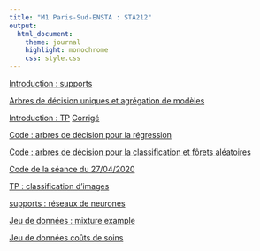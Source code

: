 ```yaml
---
title: "M1 Paris-Sud-ENSTA : STA212"
output:
  html_document:
    theme: journal
    highlight: monochrome
    css: style.css
---
```


[Introduction : supports](http://masedki.github.io/enseignements/sta212/intro_slides.pdf)

[Arbres de décision uniques et agrégation de modèles](http://masedki.github.io/enseignements/pdfs/arbres_agregation.pdf)

[Introduction : TP](http://masedki.github.io/enseignements/sta212/tp_intro.pdf) 
[Corrigé](http://masedki.github.io/enseignements/sta212/tp_intro.R)

[Code : arbres de décision  pour la régression](http://masedki.github.io/enseignements/rcode/rpart_insurance.R)

[Code : arbres de décision  pour la classification et fôrets aléatoires](http://masedki.github.io/enseignements/rcode/rpart_pima.R)

[Code de la séance du 27/04/2020](http://masedki.github.io/enseignements/rcode/xgboost.R)

[TP : classification d'images](http://masedki.github.io/enseignements/sta212/mnist.pdf)

[supports :  réseaux de neurones](http://masedki.github.io/enseignements/pdfs/apprentissage/nn.pdf)

[Jeu de données : mixture.example](http://masedki.github.io/enseignements/datasets/mixture_example.rda)

[Jeu de données coûts de soins](http://masedki.github.io/enseignements/datasets/insurance.rda)